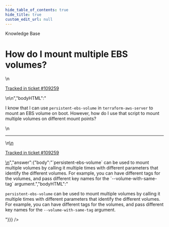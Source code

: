 ```yaml
---
hide_table_of_contents: true
hide_title: true
custom_edit_url: null
---
```



<CenterLayout>
<span class="title">Knowledge Base</span>
<h1>How do I mount multiple EBS volumes?</h1>
<GitHub json={{"id":"D_kwDOF8slf84AQzRv","number":560,"author":{"login":"yorinasub17"},"title":"How do I mount multiple EBS volumes?","body":"\nI know that I can use `persistent-ebs-volume` in `terraform-aws-server` to mount an EBS volume on boot. However, how do I use that script to mount multiple volumes on different mount points?\n\n---\n\n<ins datetime=\"2022-09-19T15:45:07Z\">\n  <p><a href=\"https://support.gruntwork.io/hc/requests/109259\">Tracked in ticket #109259</a></p>\n</ins>\n","bodyHTML":"<p dir=\"auto\">I know that I can use <code class=\"notranslate\">persistent-ebs-volume</code> in <code class=\"notranslate\">terraform-aws-server</code> to mount an EBS volume on boot. However, how do I use that script to mount multiple volumes on different mount points?</p>\n<hr>\n<ins datetime=\"2022-09-19T15:45:07Z\">\n  <p dir=\"auto\"><a href=\"https://support.gruntwork.io/hc/requests/109259\" rel=\"nofollow\">Tracked in ticket #109259</a></p>\n</ins>","answer":{"body":"`persistent-ebs-volume` can be used to mount multiple volumes by calling it multiple times with different parameters that identify the different volumes. For example, you can have different tags for the volumes, and pass different key names for the `--volume-with-same-tag` argument.","bodyHTML":"<p dir=\"auto\"><code class=\"notranslate\">persistent-ebs-volume</code> can be used to mount multiple volumes by calling it multiple times with different parameters that identify the different volumes. For example, you can have different tags for the volumes, and pass different key names for the <code class=\"notranslate\">--volume-with-same-tag</code> argument.</p>"}}} />

</CenterLayout>
  

<!-- ##DOCS-SOURCER-START
{
  "sourcePlugin": "github-discussions",
  "hash": "2dd0724ac62181cfb021df31e519182c"
}
##DOCS-SOURCER-END -->
